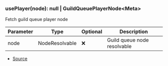 ### usePlayer(node): null \| GuildQueuePlayerNode\<Meta>
Fetch guild queue player node



| Parameter | Type | Optional | Description |
| ----------- | ----------- | ----------- | ----------- |
| node | NodeResolvable | ❌ | Guild queue node resolvable |


- [Source](https://github.com/Androz2091/discord-player/blob/e2a9cfc/packages/discord-player/src/hooks/usePlayer.ts#L8)